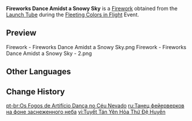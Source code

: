 {{Item Infobox
|id           = 223004
|image        = Item Fireworks Dance Amidst a Snowy Sky.png
|type         = Fireworks
|rarity       = 3
|effect       = Color: Standard Model<br />Size: ×1.0<br />Height: 14<br />Spread: ×1.0
|description  = These gorgeous golden fireworks follow a particularly graceful trajectory after they ascend and are quite silent, though no less lovely for it.
|source1      = [[Fleeting Colors in Flight]] Event: [[Launch Tube]]
}}
'''Fireworks Dance Amidst a Snowy Sky''' is a [[Firework]] obtained from the [[Launch Tube]] during the [[Fleeting Colors in Flight]] Event.

==Preview==
<gallery>
Firework - Fireworks Dance Amidst a Snowy Sky.png
Firework - Fireworks Dance Amidst a Snowy Sky - 2.png
</gallery>

==Other Languages==
{{Other Languages
|en      = Fireworks Dance Amidst a Snowy Sky
|zhs     = 雪散烟火次第悬
|zhs_rm  = Xuěsàn Yānhuǒ Cìdì Xuán
|zht     = 雪散煙火次第懸
|zht_rm  = Xuěsàn Yānhuǒ Cìdì Xuán
|zh_tl   = 
|ja      = 舞い散る雪花火
|ja_rm   = Maichiru Yuki Hanabi
|ja_tl   = 
|ko      = 흩날리는 눈송이
|ko_rm   = Hennallineun Nunsong'i
|ko_tl   = Fluttering Snowflake
|es      = Chispas níveas
|es_tl   = Snowy Sparks
|fr      = Dans un ciel enneigé, des feux d'artifice dansent
|fr_tl   = In a Snowy Sky, the Fireworks Dance
|ru      = Танец фейерверков на фоне заснеженного неба
|ru_tl   = 
|th      = ดอกไม้ไฟพร่างพรายกลางหิมะ
|th_rm   = 
|th_tl   = 
|vi      = Tuyết Tán Yên Hỏa Thứ Đệ Huyền
|vi_tl   = 
|de      = Feuerwerk verzaubert alle unter dem Schneehimmel
|de_tl   = Firework Enchants Everyone Under The Snowy Sky
|id      = Fireworks Dance Amidst a Snowy Sky
|pt      = Os Fogos de Artifício Dança no Céu Nevado
|pt_tl   = 
}}

==Change History==
{{Change History|2.4}}

[[pt-br:Os Fogos de Artifício Dança no Céu Nevado]]
[[ru:Танец фейерверков на фоне заснеженного неба]]
[[vi:Tuyết Tán Yên Hỏa Thứ Đệ Huyền]]